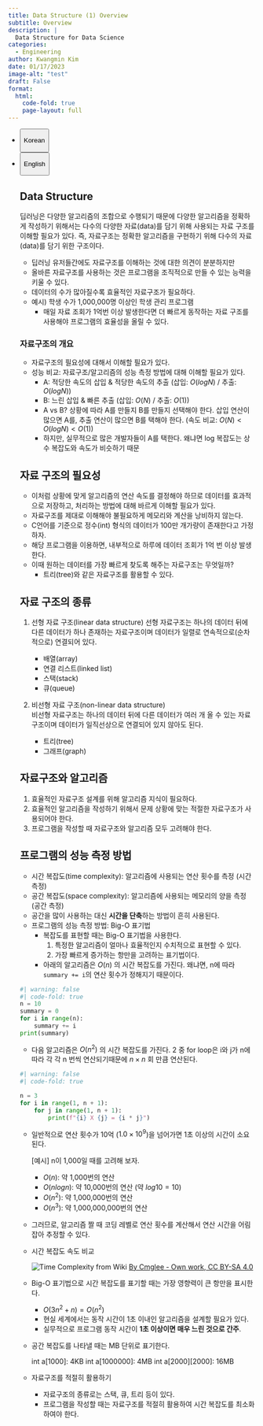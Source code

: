 ```yaml
---
title: Data Structure (1) Overview
subtitle: Overview
description: |
  Data Structure for Data Science
categories:
  - Engineering
author: Kwangmin Kim
date: 01/17/2023
image-alt: "test"
draft: False
format: 
  html:
    code-fold: true
    page-layout: full
---
```


<ul class="nav nav-pills" id="language-tab" role="tablist">

<li class="nav-item" role="presentation">

<button class="nav-link active" id="Korean-tab" data-bs-toggle="tab" data-bs-target="#Korean" type="button" role="tab" aria-controls="Korean" aria-selected="true">

Korean

</button>

</li>

<li class="nav-item" role="presentation">

<button class="nav-link" id="English-tab" data-bs-toggle="tab" data-bs-target="#English" type="button" role="tab" aria-controls="knitr" aria-selected="false">

English

</button>

</li>

<div class="tab-content" id="language-tabcontent">

::: {#Korean .tab-pane .fade .show .active role="tabpanel" aria-labelledby="Korean-tab"}
## Data Structure

딥러닝은 다양한 알고리즘의 조합으로 수행되기 때문에 다양한 알고리즘을 정확하게 작성하기 위해서는 다수의 다양한 자료(data)를 담기 위해 사용되는 자료 구조를 이해할 필요가 있다. 즉, 자료구조는 정확한 알고리즘을 구현하기 위해 다수의 자료(data)를 담기 위한 구조이다.

-   딥러닝 유저들간에도 자료구조를 이해하는 것에 대한 의견이 분분하지만
-   올바른 자료구조를 사용하는 것은 프로그램을 조직적으로 만들 수 있는 능력을 키울 수 있다.
-   데이터의 수가 많아질수록 효율적인 자료구조가 필요하다.
-   예시) 학생 수가 1,000,000명 이상인 학생 관리 프로그램
    -   매일 자료 조회가 1억번 이상 발생한다면 더 빠르게 동작하는 자료 구조를 사용해야 프로그램의 효율성을 올릴 수 있다.

### 자료구조의 개요

-   자료구조의 필요성에 대해서 이해할 필요가 있다.
-   성능 비교: 자료구조/알고리즘의 성능 측정 방법에 대해 이해할 필요가 있다.
    -   A: 적당한 속도의 삽입 & 적당한 속도의 추출 (삽입: $O (log N)$ / 추출: $O(log N)$)
    -   B: 느린 삽입 & 빠른 추출 (삽입: $O (N)$ / 추출: $O (1)$)
    -   A vs B? 상황에 따라 A를 만들지 B를 만들지 선택해야 한다. 삽입 연산이 많으면 A를, 추출 연산이 많으면 B를 택해야 한다. (속도 비교: $O (N) < O (log N)< O (1)$)
    -   하지만, 실무적으로 많은 개발자들이 A를 택한다. 왜냐면 log 복잡도는 상수 복잡도와 속도가 비슷하기 때문

## 자료 구조의 필요성

-   이처럼 상황에 맞게 알고리즘의 연산 속도를 결정해야 하므로 데이터를 효과적으로 저장하고, 처리하는 방법에 대해 바르게 이해할 필요가 있다.
-   자료구조를 제대로 이해해야 불필요하게 메모리와 계산을 낭비하지 않는다.
-   C언어를 기준으로 정수(int) 형식의 데이터가 100만 개가량이 존재한다고 가정하자.
-   해당 프로그램을 이용하면, 내부적으로 하루에 데이터 조회가 1억 번 이상 발생한다.
-   이때 원하는 데이터를 가장 빠르게 찾도록 해주는 자료구조는 무엇일까?
    -   트리(tree)와 같은 자료구조를 활용할 수 있다.

## 자료 구조의 종류

1.  선형 자료 구조(linear data structure) 선형 자료구조는 하나의 데이터 뒤에 다른 데이터가 하나 존재하는 자료구조이며 데이터가 일렬로 연속적으로(순차적으로) 연결되어 있다.

    -   배열(array)
    -   연결 리스트(linked list)
    -   스택(stack)
    -   큐(queue)

2.  비선형 자료 구조(non-linear data structure)\
    비선형 자료구조는 하나의 데이터 뒤에 다른 데이터가 여러 개 올 수 있는 자료구조이며 데이터가 일직선상으로 연결되어 있지 않아도 된다.

    -   트리(tree)
    -   그래프(graph)

## 자료구조와 알고리즘

1.  효율적인 자료구조 설계를 위해 알고리즘 지식이 필요하다.
2.  효율적인 알고리즘을 작성하기 위해서 문제 상황에 맞는 적절한 자료구조가 사용되어야 한다.
3.  프로그램을 작성할 때 자료구조와 알고리즘 모두 고려해야 한다.

## 프로그램의 성능 측정 방법

-   시간 복잡도(time complexity): 알고리즘에 사용되는 연산 횟수를 측정 (시간 측정)
-   공간 복잡도(space complexity): 알고리즘에 사용되는 메모리의 양을 측정 (공간 측정)
-   공간을 많이 사용하는 대신 **시간을 단축**하는 방법이 흔히 사용된다.
-   프로그램의 성능 측정 방법: Big-O 표기법
    -   복잡도를 표현할 때는 Big-O 표기법을 사용한다.
        1.  특정한 알고리즘이 얼마나 효율적인지 수치적으로 표현할 수 있다.
        2.  가장 빠르게 증가하는 항만을 고려하는 표기법이다.
    -   아래의 알고리즘은 $O(n)$ 의 시간 복잡도를 가진다. 왜냐면, n에 따라 `summary += i`의 연산 횟수가 정해지기 때문이다.

```python
#| warning: false
#| code-fold: true
n = 10
summary = 0
for i in range(n):
    summary += i
print(summary)
```

-   다음 알고리즘은 $O (n^2)$ 의 시간 복잡도를 가진다. 2 중 for loop은 i와 j가 n에 따라 각 각 n 번씩 연산되기때문에 $n \times n$ 회 만큼 연산된다.

```python
#| warning: false
#| code-fold: true

n = 3
for i in range(1, n + 1):
    for j in range(1, n + 1):
	    print(f"{i} X {j} = {i * j}")
```

-   일반적으로 연산 횟수가 10억 ($1.0 \times 10^9$)을 넘어가면 1초 이상의 시간이 소요된다.

    \[예시\] n이 1,000일 때를 고려해 보자.

    -   $O(n)$: 약 1,000번의 연산
    -   $O(nlogn )$: 약 10,000번의 연산 (약 $log10=10$)
    -   $O(n^2)$: 약 1,000,000번의 연산
    -   $O(n^3)$: 약 1,000,000,000번의 연산

-   그러므로, 알고리즘 짤 때 코딩 레벨로 연산 횟수를 계산해서 연산 시간을 어림잡아 추정할 수 있다.

-   시간 복잡도 속도 비교

    ![Time Complexity from Wiki](Comparison_computational_complexity.svg) [By Cmglee - Own work, CC BY-SA 4.0](https://commons.wikimedia.org/w/index.php?curid=50321072)

-   Big-O 표기법으로 시간 복잡도를 표기할 때는 가장 영향력이 큰 항만을 표시한다.

    -   $O(3n^2 + n) = O(n^2)$
    -   현실 세계에서는 동작 시간이 1초 이내인 알고리즘을 설계할 필요가 있다.
    -   실무적으로 프로그램 동작 시간이 **1초 이상이면 매우 느린 것으로 간주**.

-   공간 복잡도를 나타낼 때는 MB 단위로 표기한다.

    int a\[1000\]: 4KB int a\[1000000\]: 4MB int a\[2000\]\[2000\]: 16MB

-   자료구조를 적절히 활용하기

    -   자료구조의 종류로는 스택, 큐, 트리 등이 있다.
    -   프로그램을 작성할 때는 자료구조를 적절히 활용하여 시간 복잡도를 최소화하여야 한다.
:::

::: {#English .tab-pane .fade role="tabpanel" aria-labelledby="English-tab"}
:::
